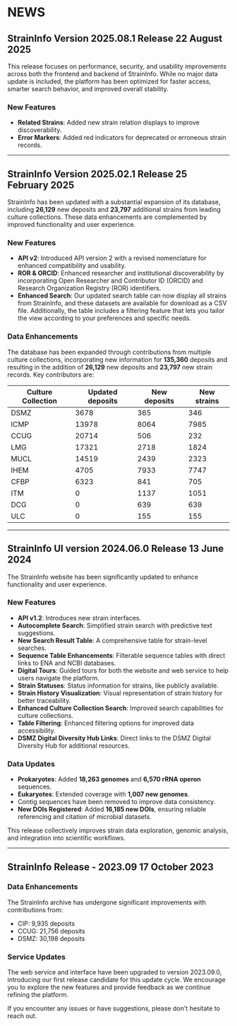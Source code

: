 
<Container>

# NEWS

## StrainInfo Version 2025.08.1 Release <date>22 August 2025</date>

This release focuses on performance, security, and usability improvements across both
the frontend and backend of StrainInfo.
While no major data update is included, the platform has been optimized for faster access,
smarter search behavior, and improved overall stability.

### New Features

- **Related Strains**: Added new strain relation displays to improve discoverability.
- **Error Markers**: Added red indicators for deprecated or erroneous strain records.

---

## StrainInfo Version 2025.02.1 Release <date>25 February 2025</date>

StrainInfo has been updated with a substantial expansion of its database,
including **26,129** new deposits and **23,797** additional strains from leading
culture collections. These data enhancements are complemented by improved functionality
and user experience.

### New Features

- **API v2**: Introduced API version 2 with a revised nomenclature for enhanced
  compatibility and usability.
- **ROR & ORCID**: Enhanced researcher and institutional discoverability by
  incorporating Open Researcher and Contributor ID (ORCID)
  and Research Organization Registry (ROR) identifiers.
- **Enhanced Search**: Our updated search table can now display all strains from StrainInfo,
  and these datasets are available for download as a CSV file.
  Additionally, the table includes a filtering feature that lets you tailor
  the view according to your preferences and specific needs.

### Data Enhancements

The database has been expanded through contributions from multiple culture collections,
incorporating new information for **135,360** deposits and
resulting in the addition of **26,129** new deposits
and **23,797** new strain records. Key contributors are:

| Culture Collection | Updated deposits | New deposits | New strains |
| ------------------ | ---------------- | ------------ | ----------- |
| DSMZ               | 3678             | 365          | 346         |
| ICMP               | 13978            | 8064         | 7985        |
| CCUG               | 20714            | 506          | 232         |
| LMG                | 17321            | 2718         | 1824        |
| MUCL               | 14519            | 2439         | 2323        |
| IHEM               | 4705             | 7933         | 7747        |
| CFBP               | 6323             | 841          | 705         |
| ITM                | 0                | 1137         | 1051        |
| DCG                | 0                | 639          | 639         |
| ULC                | 0                | 155          | 155         |

---

## StrainInfo UI version 2024.06.0 Release <date>13 June 2024</date>

The StrainInfo website has been significantly updated
to enhance functionality and user experience.

### New Features

- **API v1.2**: Introduces new strain interfaces.
- **Autocomplete Search**: Simplified strain search with predictive text suggestions.
- **New Search Result Table**: A comprehensive table for strain-level searches.
- **Sequence Table Enhancements**: Filterable sequence tables with direct links to ENA and NCBI databases.
- **Digital Tours**: Guided tours for both the website and web service to help users navigate the platform.
- **Strain Statuses**: Status information for strains, like publicly available.
- **Strain History Visualization**: Visual representation of strain history for better traceability.
- **Enhanced Culture Collection Search**: Improved search capabilities for culture collections.
- **Table Filtering**: Enhanced filtering options for improved data accessibility.
- **DSMZ Digital Diversity Hub Links**: Direct links to the DSMZ Digital Diversity Hub for additional resources.

### Data Updates

- **Prokaryotes**: Added **18,263 genomes** and **6,570 rRNA operon** sequences.
- **Eukaryotes**: Extended coverage with **1,007 new genomes**.
- Contig sequences have been removed to improve data consistency.
- **New DOIs Registered**: Added **16,185 new DOIs**, ensuring reliable referencing and citation of microbial datasets.

This release collectively improves strain data exploration, genomic analysis, and integration into scientific workflows.

---

## StrainInfo Release - 2023.09 <date>17 October 2023</date>

### Data Enhancements

The StrainInfo archive has undergone significant improvements with contributions from:

- CIP: 9,935 deposits
- CCUG: 21,756 deposits
- DSMZ: 30,198 deposits

### Service Updates

The web service and interface have been upgraded to version 2023.09.0, introducing
our first release candidate for this update cycle.
We encourage you to explore the new features and provide feedback as we continue refining the platform.

If you encounter any issues or have suggestions, please don't hesitate to reach out.

</Container>
